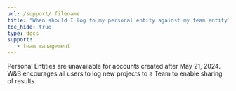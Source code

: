 ```yaml
---
url: /support/:filename
title: "When should I log to my personal entity against my team entity?"
toc_hide: true
type: docs
support:
   - team management
---
```

Personal Entities are unavailable for accounts created after May 21, 2024. W&B encourages all users to log new projects to a Team to enable sharing of results.
